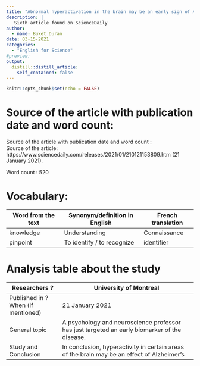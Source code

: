 ```yaml
---
title: "Abnormal hyperactivation in the brain may be an early sign of Alzheimer's. "
description: |
   Sixth article found on ScienceDaily
author:
  - name: Buket Duran
date: 03-15-2021
categories:
  - "English for Science"
#preview:
output:
  distill::distill_article:
    self_contained: false
---
```


```r
knitr::opts_chunk$set(echo = FALSE)
```

# Source of the article with publication date and word count:

Source of the article with publication date and word count :  
Source of the article: 
https://www.sciencedaily.com/releases/2021/01/210121153809.htm (21 January 2021). 
 
Word count : 520 

# Vocabulary:

| Word from the text   | Synonym/definition in English  | French translation  |
|----------------------|--------------------------------|---------------------|
| knowledge            | Understanding                  | Connaissance        |
| pinpoint             | To identify / to recognize     | identifier          |
# Analysis table about the study

| Researchers ?                         | University of Montreal                                                                            |
|---------------------------------------|---------------------------------------------------------------------------------------------------|
| Published in ? When (if mentioned)    | 21 January 2021                                                                                   |
| General topic                         |   A psychology and neuroscience professor has just targeted an early biomarker of the disease.    |
| Study and Conclusion                  | In conclusion, hyperactivity in certain areas of the brain may be an effect of Alzheimer’s        |

